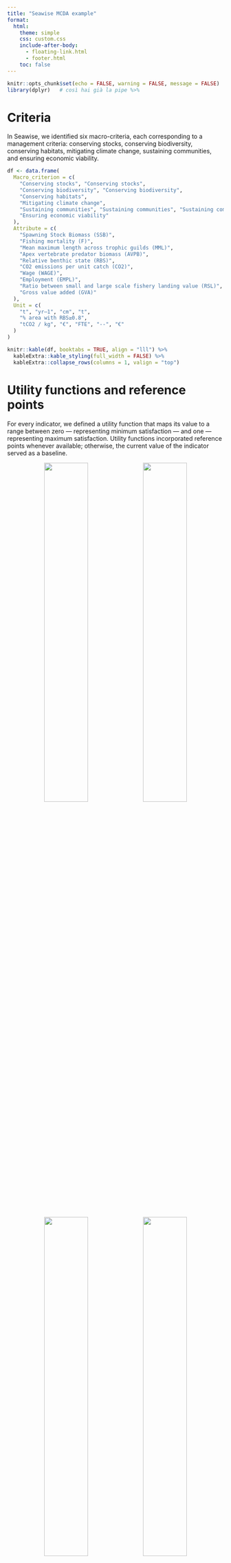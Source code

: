 ```yaml
---
title: "Seawise MCDA example"
format:
  html:
    theme: simple
    css: custom.css
    include-after-body:
      - floating-link.html
      - footer.html
    toc: false
---
```


```r
knitr::opts_chunk$set(echo = FALSE, warning = FALSE, message = FALSE)
library(dplyr)   # così hai già la pipe %>%
```


# Criteria

In Seawise, we identified six macro-criteria, each corresponding to a management criteria: conserving stocks, conserving biodiversity, conserving habitats, mitigating climate change, sustaining communities, and ensuring economic viability.   


```r
df <- data.frame(
  Macro_criterion = c(
    "Conserving stocks", "Conserving stocks",
    "Conserving biodiversity", "Conserving biodiversity",
    "Conserving habitats",
    "Mitigating climate change",
    "Sustaining communities", "Sustaining communities", "Sustaining communities",
    "Ensuring economic viability"
  ),
  Attribute = c(
    "Spawning Stock Biomass (SSB)",
    "Fishing mortality (F)",
    "Mean maximum length across trophic guilds (MML)",
    "Apex vertebrate predator biomass (AVPB)",
    "Relative benthic state (RBS)",
    "CO2 emissions per unit catch (CO2)",
    "Wage (WAGE)",
    "Employment (EMPL)",
    "Ratio between small and large scale fishery landing value (RSL)",
    "Gross value added (GVA)"
  ),
  Unit = c(
    "t", "yr–1", "cm", "t",
    "% area with RBS≥0.8",
    "tCO2 / kg", "€", "FTE", "--", "€"
  )
)

knitr::kable(df, booktabs = TRUE, align = "lll") %>%
  kableExtra::kable_styling(full_width = FALSE) %>%
  kableExtra::collapse_rows(columns = 1, valign = "top")
```

# Utility functions and reference points

For every indicator, we defined a utility function that maps its value to a range between zero — representing minimum satisfaction — and one — representing maximum satisfaction. Utility functions incorporated reference points whenever available; otherwise, the current value of the indicator served as a baseline.

<p align="center">
  <img src="png/utility_F.png" width="45%"/>
  <img src="png/utility_SSB_Bcurrent.png" width="45%"/>
  <img src="png/utility_employment.png" width="45%"/>
  <img src="png/utility_RSL.png" width="45%"/>
</p>

# Alternatives/Scenarios

We defined a set of scenarios by combining different time horizons, climate projections, and fisheries management strategies:

- Time periods covering the years 2025 to 2060;

- Two climate projections, based on Representative Concentration Pathways (RCPs) from the IPCC;

- Case-study-specific fisheries management strategies, reflecting alternative regulatory approaches.

